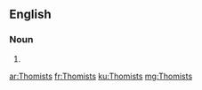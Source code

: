 ==English==

===Noun===
{{head|en}}

# {{plural of|Thomist}}

[[ar:Thomists]]
[[fr:Thomists]]
[[ku:Thomists]]
[[mg:Thomists]]
